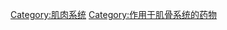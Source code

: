 {{catmore}}
{{Commonscat|Muscle relaxants}}

[[Category:肌肉系统|Category:肌肉系统]]
[[Category:作用于肌骨系统的药物|Category:作用于肌骨系统的药物]]